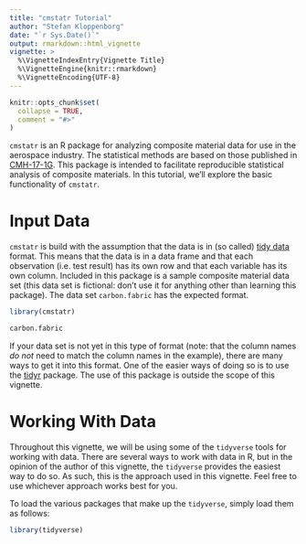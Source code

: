 ```yaml
---
title: "cmstatr Tutorial"
author: "Stefan Kloppenborg"
date: "`r Sys.Date()`"
output: rmarkdown::html_vignette
vignette: >
  %\VignetteIndexEntry{Vignette Title}
  %\VignetteEngine{knitr::rmarkdown}
  %\VignetteEncoding{UTF-8}
---
```


```r
knitr::opts_chunk$set(
  collapse = TRUE,
  comment = "#>"
)
```

`cmstatr` is an R package for analyzing composite material data for use in the aerospace industry. The statistical methods are based on those published in [CMH-17-1G](https://www.cmh17.org/). This package is intended to facilitate reproducible statistical analysis of composite materials. In this tutorial, we'll explore the basic functionality of `cmstatr`.

# Input Data
`cmstatr` is build with the assumption that the data is in (so called) [tidy data](http://vita.had.co.nz/papers/tidy-data.html) format. This means that the data is in a data frame and that each observation (i.e. test result) has its own row and that each variable has its own column. Included in this package is a sample composite material data set (this data set is fictional: don't use it for anything other than learning this package). The data set `carbon.fabric` has the expected format.

```r
library(cmstatr)

carbon.fabric
```

If your data set is not yet in this type of format (note: that the column names *do not* need to match the column names in the example), there are many ways to get it into this format. One of the easier ways of doing so is to use the [tidyr](https://tidyr.tidyverse.org/) package. The use of this package is outside the scope of this vignette.

# Working With Data
Throughout this vignette, we will be using some of the `tidyverse` tools for working with data. There are several ways to work with data in R, but in the opinion of the author of this vignette, the `tidyverse` provides the easiest way to do so. As such, this is the approach used in this vignette. Feel free to use whichever approach works best for you.

To load the various packages that make up the `tidyverse`, simply load them as follows:

```r
library(tidyverse)
```
